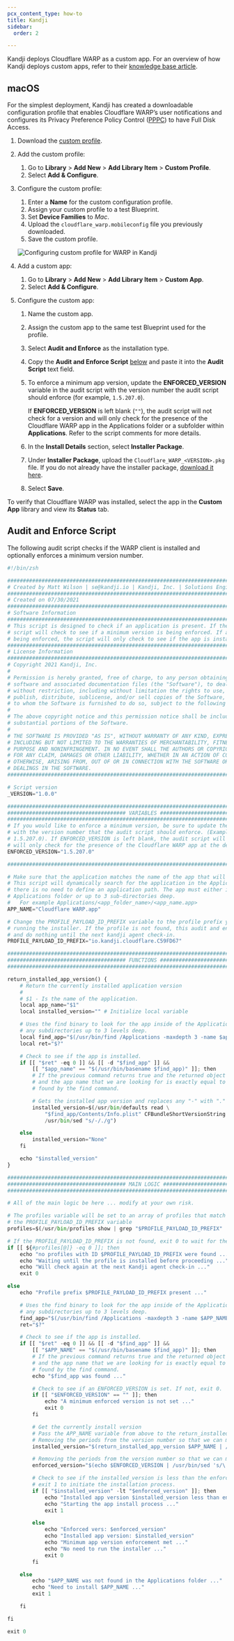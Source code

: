 ```yaml
---
pcx_content_type: how-to
title: Kandji
sidebar:
  order: 2

---
```


Kandji deploys Cloudflare WARP as a custom app. For an overview of how Kandji deploys custom apps, refer to their [knowledge base article](https://support.kandji.io/custom-apps-overview).

## macOS

For the simplest deployment, Kandji has created a downloadable configuration profile that enables Cloudflare WARP’s user notifications and configures its Privacy Preference Policy Control ([PPPC](https://support.kandji.io/create-a-privacy-preferences-policy-control-profile)) to have Full Disk Access.

1. Download the [custom profile](https://github.com/kandji-inc/support/blob/master/Configuration%20Profiles/cloudflare_warp.mobileconfig).

2. Add the custom profile:

   1. Go to **Library** > **Add New** > **Add Library Item** > **Custom Profile**.
   2. Select **Add & Configure**.

3. Configure the custom profile:

   1. Enter a **Name** for the custom configuration profile.
   2. Assign your custom profile to a test Blueprint.
   3. Set **Device Families** to *Mac*.
   4. Upload the `cloudflare_warp.mobileconfig` file you previously downloaded.
   5. Save the custom profile.

   ![Configuring custom profile for WARP in Kandji](~/assets/images/cloudflare-one/connections/custom-profile.png)

4. Add a custom app:

   1. Go to **Library** > **Add New** > **Add Library Item** > **Custom App**.
   2. Select **Add & Configure**.

5. Configure the custom app:

   1. Name the custom app.

   2. Assign the custom app to the same test Blueprint used for the profile.

   3. Select **Audit and Enforce** as the installation type.

   4. Copy the **Audit and Enforce Script** [below](#audit-and-enforce-script) and paste it into the **Audit Script** text field.

   5. To enforce a minimum app version, update the **ENFORCED\_VERSION** variable in the audit script with the version number the audit script should enforce (for example, `1.5.207.0`).

      If **ENFORCED\_VERSION** is left blank (`""`), the audit script will not check for a version and will only check for the presence of the Cloudflare WARP app in the Applications folder or a subfolder within **Applications**. Refer to the script comments for more details.

   6. In the **Install Details** section, select **Installer Package**.

   7. Under **Installer Package**, upload the `Cloudflare_WARP_<VERSION>.pkg` file. If you do not already have the installer package, [download it here](/cloudflare-one/connections/connect-devices/warp/download-warp/#macos).

   8. Select **Save**.

To verify that Cloudflare WARP was installed, select the app in the **Custom App** library and view its **Status** tab.

## Audit and Enforce Script

The following audit script checks if the WARP client is installed and optionally enforces a minimum version number.

```python
#!/bin/zsh

###################################################################################################
# Created by Matt Wilson | se@kandji.io | Kandji, Inc. | Solutions Engineering
###################################################################################################
# Created on 07/30/2021
###################################################################################################
# Software Information
###################################################################################################
# This script is designed to check if an application is present. If the app is present, the
# script will check to see if a minimum version is being enforced. If a minimum app version is not
# being enforced, the script will only check to see if the app is installed or not.
###################################################################################################
# License Information
###################################################################################################
# Copyright 2021 Kandji, Inc.
#
# Permission is hereby granted, free of charge, to any person obtaining a copy of this
# software and associated documentation files (the "Software"), to deal in the Software
# without restriction, including without limitation the rights to use, copy, modify, merge,
# publish, distribute, sublicense, and/or sell copies of the Software, and to permit persons
# to whom the Software is furnished to do so, subject to the following conditions:
#
# The above copyright notice and this permission notice shall be included in all copies or
# substantial portions of the Software.
#
# THE SOFTWARE IS PROVIDED "AS IS", WITHOUT WARRANTY OF ANY KIND, EXPRESS OR IMPLIED,
# INCLUDING BUT NOT LIMITED TO THE WARRANTIES OF MERCHANTABILITY, FITNESS FOR A PARTICULAR
# PURPOSE AND NONINFRINGEMENT. IN NO EVENT SHALL THE AUTHORS OR COPYRIGHT HOLDERS BE LIABLE
# FOR ANY CLAIM, DAMAGES OR OTHER LIABILITY, WHETHER IN AN ACTION OF CONTRACT, TORT OR
# OTHERWISE, ARISING FROM, OUT OF OR IN CONNECTION WITH THE SOFTWARE OR THE USE OR OTHER
# DEALINGS IN THE SOFTWARE.
###################################################################################################

# Script version
_VERSION="1.0.0"

###################################################################################################
###################################### VARIABLES ##################################################
###################################################################################################
# If you would like to enforce a minimum version, be sure to update the ENFORCED_VERSION variable
# with the version number that the audit script should enforce. (Example version number
# 1.5.207.0). If ENFORCED_VERSION is left blank, the audit script will not check for a version and
# will only check for the presence of the Cloudflare WARP app at the defined APP_PATH.
ENFORCED_VERSION="1.5.207.0"

###################################################################################################

# Make sure that the application matches the name of the app that will be installed.
# This script will dynamically search for the application in the Applications folder. So
# there is no need to define an application path. The app must either install in the
# Applications folder or up to 3 sub-directories deep.
#   For example Applications/<app_folder_name>/<app_name.app>
APP_NAME="Cloudflare WARP.app"

# Change the PROFILE_PAYLOAD_ID_PREFIX variable to the profile prefix you want to wait on before
# running the installer. If the profile is not found, this audit and enforce script will exit 00
# and do nothing until the next kandji agent check-in.
PROFILE_PAYLOAD_ID_PREFIX="io.kandji.cloudflare.C59FD67"

###################################################################################################
###################################### FUNCTIONS ##################################################
###################################################################################################

return_installed_app_version() {
    # Return the currently installed application version
    #
    # $1 - Is the name of the application.
    local app_name="$1"
    local installed_version="" # Initialize local variable

    # Uses the find binary to look for the app inside of the Applications directory and
    # any subdirectories up to 3 levels deep.
    local find_app="$(/usr/bin/find /Applications -maxdepth 3 -name $app_name)"
    local ret="$?"

    # Check to see if the app is installed.
    if [[ "$ret" -eq 0 ]] && [[ -d "$find_app" ]] &&
        [[ "$app_name" == "$(/usr/bin/basename $find_app)" ]]; then
        # If the previous command returns true and the returned object is a directory
        # and the app name that we are looking for is exactly equal to the app name
        # found by the find command.

        # Gets the installed app version and replaces any "-" with "."
        installed_version=$(/usr/bin/defaults read \
            "$find_app/Contents/Info.plist" CFBundleShortVersionString |
            /usr/bin/sed "s/-/./g")

    else
        installed_version="None"
    fi

    echo "$installed_version"
}

###################################################################################################
###################################### MAIN LOGIC #################################################
###################################################################################################

# All of the main logic be here ... modify at your own risk.

# The profiles variable will be set to an array of profiles that match the prefix in
# the PROFILE_PAYLOAD_ID_PREFIX variable
profiles=$(/usr/bin/profiles show | grep "$PROFILE_PAYLOAD_ID_PREFIX" | sed 's/.*\ //')

# If the PROFILE_PAYLOAD_ID_PREFIX is not found, exit 0 to wait for the next agent run.
if [[ ${#profiles[@]} -eq 0 ]]; then
    echo "no profiles with ID $PROFILE_PAYLOAD_ID_PREFIX were found ..."
    echo "Waiting until the profile is installed before proceeding ..."
    echo "Will check again at the next Kandji agent check-in ..."
    exit 0

else
    echo "Profile prefix $PROFILE_PAYLOAD_ID_PREFIX present ..."

    # Uses the find binary to look for the app inside of the Applications directory and
    # any subdirectories up to 3 levels deep.
    find_app="$(/usr/bin/find /Applications -maxdepth 3 -name $APP_NAME)"
    ret="$?"

    # Check to see if the app is installed.
    if [[ "$ret" -eq 0 ]] && [[ -d "$find_app" ]] &&
        [[ "$APP_NAME" == "$(/usr/bin/basename $find_app)" ]]; then
        # If the previous command returns true and the returned object is a directory
        # and the app name that we are looking for is exactly equal to the app name
        # found by the find command.
        echo "$find_app was found ..."

        # Check to see if an ENFORCED_VERSION is set. If not, exit 0.
        if [[ "$ENFORCED_VERSION" == "" ]]; then
            echo "A minimum enforced version is not set ..."
            exit 0
        fi

        # Get the currently install version
        # Pass the APP_NAME variable from above to the return_installed_app_version function
        # Removing the periods from the version number so that we can make a comparison.
        installed_version="$(return_installed_app_version $APP_NAME | /usr/bin/sed 's/\.//g')"

        # Removing the periods from the version number so that we can make a comparison.
        enforced_version="$(echo $ENFORCED_VERSION | /usr/bin/sed 's/\.//g')"

        # Check to see if the installed_version is less than the enforced_version. If it is then
        # exit 1 to initiate the installation process.
        if [[ "$installed_version" -lt "$enforced_version" ]]; then
            echo "Installed app version $installed_version less than enforced version $ENFORCED_VERSION"
            echo "Starting the app install process ..."
            exit 1

        else
            echo "Enforced vers: $enforced_version"
            echo "Installed app version: $installed_version"
            echo "Minimum app version enforcement met ..."
            echo "No need to run the installer ..."
            exit 0
        fi

    else
        echo "$APP_NAME was not found in the Applications folder ..."
        echo "Need to install $APP_NAME ..."
        exit 1

    fi

fi

exit 0
```
